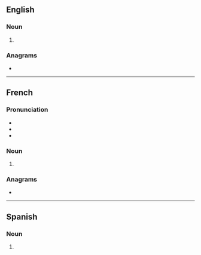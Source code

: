 ==English==

===Noun===
{{head|en|noun form}}

# {{plural of|en|certitude}}

===Anagrams===
* {{anagrams|en|a=cdeeirsttu|rectitudes}}

----

==French==

===Pronunciation===
* {{fr-IPA}}
* {{homophones|fr|certitude}}
* {{hyphenation|fr|cer|ti|tudes}}

===Noun===
{{head|fr|noun plural form|g=f}}

# {{plural of|fr|certitude}}

===Anagrams===
* {{l|fr|rectitudes}}

----

==Spanish==

===Noun===
{{head|es|noun form|g=m-p}}

# {{plural of|es|certitud}}